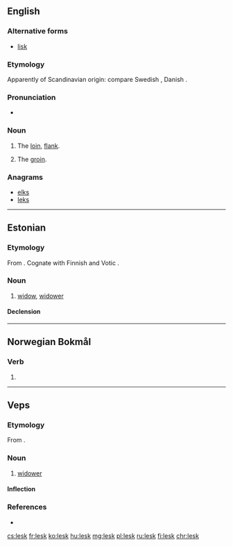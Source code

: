==English==

===Alternative forms===
* [[lisk]]

===Etymology===
Apparently of Scandinavian origin: compare Swedish {{m|sv|ljumske}}, Danish {{m|da|lyske}}.

===Pronunciation===
* {{IPA|/lɛsk/|lang=en}}

===Noun===
{{en-noun}}

# {{lb|en|dialectal}} The [[loin]], [[flank]].
# {{lb|en|dialectal}} The [[groin]].

===Anagrams===
* [[elks#English|elks]]
* [[leks#English|leks]]

----
==Estonian==

===Etymology===
From {{inh|et|fiu-fin-pro|*leski}}. Cognate with Finnish {{m|fi|leski}} and Votic {{m|vot|lehtši}}.

===Noun===
{{et-noun|lese|leske}}

# [[widow]], [[widower]]

====Declension====
{{et-decl-külm|lesk|les|e}}

----
==Norwegian Bokmål==

===Verb===
{{nb-verb-form}}

# {{imperative of|leske|lang=nb}}

----
==Veps==

===Etymology===
From {{inh|vep|fiu-fin-pro|*leski}}.

===Noun===
{{vep-noun}}

# [[widower]]

====Inflection====
{{vep-decl-stems|lesk||en|ed|id}}

===References===
* {{R:vep:UVVV|вдовец}}

{{topics|vep|People}}

[[cs:lesk]]
[[fr:lesk]]
[[ko:lesk]]
[[hu:lesk]]
[[mg:lesk]]
[[pl:lesk]]
[[ru:lesk]]
[[fi:lesk]]
[[chr:lesk]]